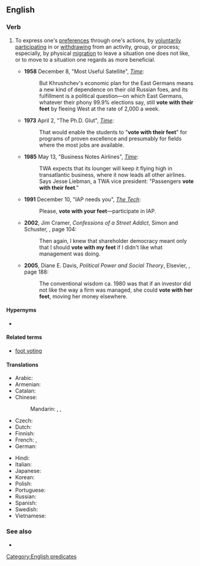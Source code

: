 ==English==
{{was wotd|2010|May|28}}
{{wikipedia|Foot voting}}

=== Verb ===
{{head|en|verb|head=[[vote]] [[with]] [[one]][['s]] [[feet]]}}

# {{lb|en|idiomatic}} To express one's [[preference]]s through one's actions, by [[voluntarily]] [[participate|participating]] in or [[withdraw]]ing from an activity, group, or process; especially, by physical [[migration]] to leave a situation one does not like, or to move to a situation one regards as more beneficial.
#* '''1958''' December 8, "Most Useful Satellite", [[w:Time (magazine)|''Time'']]:<!--There are _much_ earlier uses than 1958, but that's the earliest I could confirm a quotation from easily.-->
#*: But Khrushchev's economic plan for the East Germans means a new kind of dependence on their old Russian foes, and its fulfillment is a political question—on which East Germans, whatever their phony 99.9% elections say, still '''vote with their feet''' by fleeing West at the rate of 2,000 a week.
#* '''1973''' April 2, "The Ph.D. Glut", [[w:Time (magazine)|''Time'']]:
#*: That would enable the students to "'''vote with their feet'''" for programs of proven excellence and presumably for fields where the most jobs are available.
#* '''1985''' May 13, "Business Notes Airlines",<!--someone should check that on paper or microfiche: it probably needs a colon or dash: i only saw it online--> [[w:Time (magazine)|''Time'']]:
#*: TWA expects that its lounger will keep it flying high in transatlantic business, where it now leads all other airlines. Says Jesse Liebman, a TWA vice president: "Passengers '''vote with their feet'''."
#* '''1991''' December 10, "IAP needs you", [[w:The Tech (newspaper)|''The Tech'']]:
#*: Please, '''vote with your feet'''—participate in IAP.
#* '''2002''', Jim Cramer, ''Confessions of a Street Addict'', Simon and Schuster, {{ISBN|0743224884}}, page 104:
#*: Then again, I knew that shareholder democracy meant only that I should '''vote with my feet''' if I didn't like what management was doing.
#* '''2005''', Diane E. Davis, ''Political Power and Social Theory'', Elsevier, {{ISBN|0762311908}}, page 188:
#*: The conventional wisdom ca. 1980 was that if an investor did not like the way a firm was managed, she could '''vote with her feet''', moving her money elsewhere.

====Hypernyms====

* {{l|en|vote}}

==== Related terms ====

* [[foot voting]]

====Translations====
{{trans-top|to express one's preferences through one's actions}}
* Arabic: {{t-needed|ar}}
* Armenian: {{t|hy|քվեարկել ոտքերով}}
* Catalan: {{t-needed|ca}}
* Chinese:
*: Mandarin: {{t+|cmn|棄權}}, {{t+|cmn|弃权|tr=qìquán}}, {{t+|cmn|逃避|tr=táobì}}
* Czech: {{t|cs|hlasovat nohama}}
* Dutch: {{t|nl|met de voeten stemmen}}
* Finnish: {{t|fi|äänestää jaloillaan}}
* French: {{t|fr|aller à la pêche}}, {{t+|fr|voter avec ses pieds}}
* German: {{t|de|mit den Füßen abstimmen}}
{{trans-mid}}
* Hindi: {{t-needed|hi}}
* Italian: {{t-needed|it}}
* Japanese: {{t-needed|ja}}
* Korean: {{t-needed|ko}}
* Polish: {{t|pl|głosować nogami}}
* Portuguese: {{t|pt|votar com os pés}}
* Russian: {{t+|ru|голосова́ть нога́ми}}
* Spanish: {{t-needed|es}}
* Swedish: {{t|sv|rösta med fötterna}}
* Vietnamese: {{t-needed|vi}}
{{trans-bottom}}

===See also===
* {{l|en|revealed preference}}

[[Category:English predicates]]